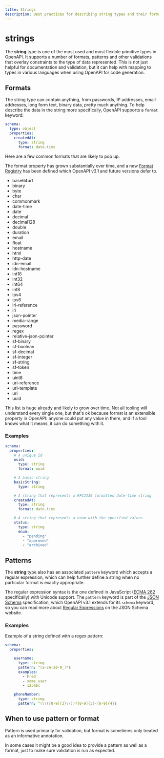 ```yaml
---
title: Strings
description: Best practices for describing string types and their formats in OpenAPI
---
```



# strings

The **string** type is one of the most used and most flexible primitive types in OpenAPI. It supports a number of formats, patterns and other validations that overlay constraints to the type of data represented. This is not just helpful for documentation and validation, but it can help with mapping to types in various languages when using OpenAPI for code generation.

## Formats

The string type can contain anything, from passwords, IP addresses, email addresses, long form text, binary data, pretty much anything. To help describe the data in the string more specifically, OpenAPI supports a `format` keyword:

```yaml
schema:
  type: object
  properties:
    createdAt:
      type: string
      format: date-time
```

Here are a few common formats that are likely to pop up.

<Table 
  title="Common String Formats"
  data={[
    {
      type: "string",
      format: "date",
      explanation: "An [RFC3339](https://www.rfc-editor.org/rfc/rfc3339#section-5.6) formatted date string",
      example: '"2022-01-30"'
    },
    {
      type: "string",
      format: "date-time",
      explanation: "An [RFC3339](https://www.rfc-editor.org/rfc/rfc3339#section-5.6) formatted date-time string",
      example: '"2019-10-12T07:20:50.52Z"'
    },
    {
      type: "string",
      format: "password",
      explanation: "Provides a hint that the string may contain sensitive information.",
      example: '"mySecretWord1234"'
    },
    {
      type: "string",
      format: "uuid",
      explanation: "A Universally Unique IDentifier as defined in RFC4122.",
      example: '"cde3dd4f-cb0e-47a1-8e2a-3595c0fa1cd1"'
    },
    {
      type: "string",
      format: "byte",
      explanation: "Base-64 encoded data.",
      example: '"U3BlYWtlYXN5IG1ha2VzIHdvcmtpbmcgd2l0aCBBUElzIGZ1biE="'
    },
    {
      type: "string",
      format: "binary",
      explanation: "Binary data, used to represent the contents of a file.",
      example: '"01010101110001"'
    }
  ]}
  columns={[
    { key: "type", header: "Type" },
    { key: "format", header: "Format" },
    { key: "explanation", header: "Explanation" },
    { key: "example", header: "Example" }
  ]}
/>

The format property has grown substantially over time, and a new [Format Registry](https://spec.openapis.org/registry/format/) has been defined which OpenAPI v3.1 and future versions defer to.

- base64url
- binary
- byte
- char
- commonmark
- date-time
- date
- decimal
- decimal128
- double
- duration
- email
- float
- hostname
- html
- http-date
- idn-email
- idn-hostname
- int16
- int32
- int64
- int8
- ipv4
- ipv6
- iri-reference
- iri
- json-pointer
- media-range
- password
- regex
- relative-json-pointer
- sf-binary
- sf-boolean
- sf-decimal
- sf-integer
- sf-string
- sf-token
- time
- uint8
- uri-reference
- uri-template
- uri
- uuid

This list is huge already and likely to grow over time. Not all tooling will understand every single one, but that's ok because format is an extensible property in OpenAPI: anyone could put any value in there, and if a tool knows what it means, it can do something with it.

### Examples

```yaml
schema:
  properties:
    # A unique id
    uuid:
      type: string
      format: uuid

    # A basic string
    basicString:
      type: string

    # A string that represents a RFC3339 formatted date-time string
    createdAt:
      type: string
      format: date-time

    # A string that represents a enum with the specified values
    status:
      type: string
      enum:
        - "pending"
        - "approved"
        - "archived"
```

## Patterns

The **string** type also has an associated `pattern` keyword which accepts a regular expression, which can help further define a string when no particular format is exactly appropriate.

The regular expression syntax is the one defined in JavaScript ([ECMA 262](https://www.ecma-international.org/publications-and-standards/standards/ecma-262/) specifically) with Unicode support. The `pattern` keyword is part of the [JSON Schema](https://json-schema.org/) specification, which OpenAPI v3.1 extends for its `schema` keyword, so you can read more about [Regular Expressions](https://json-schema.org/understanding-json-schema/reference/regular_expressions) on the JSON Schema website.

### Examples

Example of a string defined with a regex pattern:

```yaml
schema:
  properties:

    username:
      type: string
      pattern: ^[a-zA-Z0-9_]*$
      examples:
        - Fred
        - some_user
        - 123abc

    phoneNumber:
      type: string
      pattern: ^(\\([0-9]{3}\\))?[0-9]{3}-[0-9]{4}$
```

## When to use pattern or format

Pattern is used primarily for validation, but format is sometimes only treated as an informative annotation.

In some cases it might be a good idea to provide a pattern as well as a format, just to make sure validation is run as expected.
